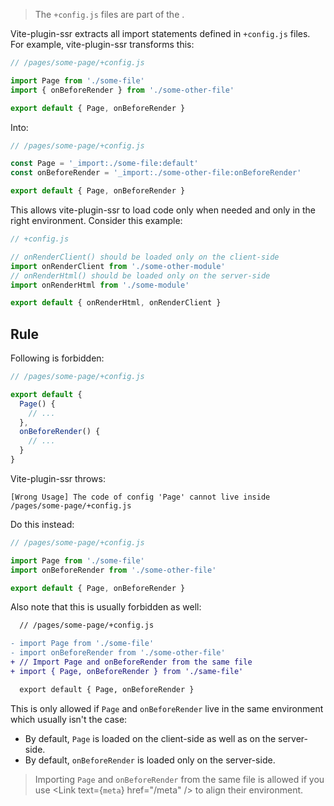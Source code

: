 
> The `+config.js` files are part of the <Link text="V1 design" href="/migration/v1-design" />.

Vite-plugin-ssr extracts all import statements defined in `+config.js` files. For example, vite-plugin-ssr transforms this:

```js
// /pages/some-page/+config.js

import Page from './some-file'
import { onBeforeRender } from './some-other-file'

export default { Page, onBeforeRender }
```

Into:

```js
// /pages/some-page/+config.js

const Page = '_import:./some-file:default'
const onBeforeRender = '_import:./some-other-file:onBeforeRender'

export default { Page, onBeforeRender }
```

This allows vite-plugin-ssr to load code only when needed and only in the right environment. Consider this example:

```js
// +config.js

// onRenderClient() should be loaded only on the client-side
import onRenderClient from './some-other-module'
// onRenderHtml() should be loaded only on the server-side
import onRenderHtml from './some-module'

export default { onRenderHtml, onRenderClient }
```


## Rule

Following is forbidden:

```js
// /pages/some-page/+config.js

export default {
  Page() {
    // ...
  },
  onBeforeRender() {
    // ...
  }
}
```

Vite-plugin-ssr throws:
```
[Wrong Usage] The code of config 'Page' cannot live inside /pages/some-page/+config.js
```

Do this instead:

```js
// /pages/some-page/+config.js

import Page from './some-file'
import onBeforeRender from './some-other-file'

export default { Page, onBeforeRender }
```

Also note that this is usually forbidden as well:

```diff
  // /pages/some-page/+config.js

- import Page from './some-file'
- import onBeforeRender from './some-other-file'
+ // Import Page and onBeforeRender from the same file
+ import { Page, onBeforeRender } from './same-file'

  export default { Page, onBeforeRender }
```

This is only allowed if `Page` and `onBeforeRender` live in the same environment which usually isn't the case:
 - By default, `Page` is loaded on the client-side as well as on the server-side.
 - By default, `onBeforeRender` is loaded only on the server-side.

> Importing `Page` and `onBeforeRender` from the same file is allowed if you use <Link text={<code>meta</code>} href="/meta" /> to align their environment.
